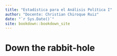 ```yaml
--- 
title: "Estadística para el Análisis Política I"
author: "Docente: Christian Chiroque Ruiz"
date: "`r Sys.Date()`"
site: bookdown::bookdown_site
---
```


# Down the rabbit-hole

